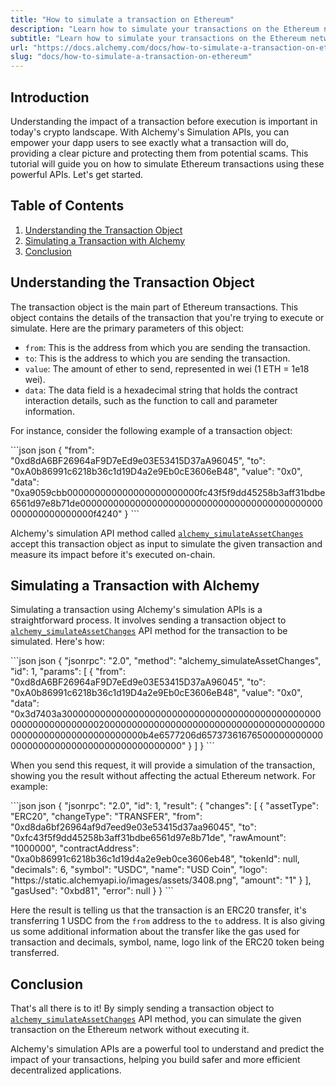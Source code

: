 ```yaml
---
title: "How to simulate a transaction on Ethereum"
description: "Learn how to simulate your transactions on the Ethereum network using Alchemy's Simulation APIs"
subtitle: "Learn how to simulate your transactions on the Ethereum network using Alchemy's Simulation APIs"
url: "https://docs.alchemy.com/docs/how-to-simulate-a-transaction-on-ethereum"
slug: "docs/how-to-simulate-a-transaction-on-ethereum"
---
```


## Introduction

Understanding the impact of a transaction before execution is important in today's crypto landscape. With Alchemy's Simulation APIs, you can empower your dapp users to see exactly what a transaction will do, providing a clear picture and protecting them from potential scams. This tutorial will guide you on how to simulate Ethereum transactions using these powerful APIs. Let's get started.

## Table of Contents

1. [Understanding the Transaction Object](#Understanding-the-Transaction-Object)
2. [Simulating a Transaction with Alchemy](#Simulating-a-Transaction-with-Alchemy)
3. [Conclusion](#conclusion)

## Understanding the Transaction Object

The transaction object is the main part of Ethereum transactions. This object contains the details of the transaction that you're trying to execute or simulate. Here are the primary parameters of this object:

* `from`: This is the address from which you are sending the transaction.
* `to`: This is the address to which you are sending the transaction.
* `value`: The amount of ether to send, represented in wei (1 ETH = 1e18 wei).
* `data`: The data field is a hexadecimal string that holds the contract interaction details, such as the function to call and parameter information.

For instance, consider the following example of a transaction object:

<CodeGroup>
  ```json json
  {
    "from": "0xd8dA6BF26964aF9D7eEd9e03E53415D37aA96045",
    "to": "0xA0b86991c6218b36c1d19D4a2e9Eb0cE3606eB48",
    "value": "0x0",
    "data": "0xa9059cbb000000000000000000000000fc43f5f9dd45258b3aff31bdbe6561d97e8b71de00000000000000000000000000000000000000000000000000000000000f4240"
  }
  ```
</CodeGroup>

Alchemy's simulation API method called [`alchemy_simulateAssetChanges`](/reference/alchemy-simulateassetchanges) accept this transaction object as input to simulate the given transaction and measure its impact before it's executed on-chain.

## Simulating a Transaction with Alchemy

Simulating a transaction using Alchemy's simulation APIs is a straightforward process. It involves sending a transaction object to [`alchemy_simulateAssetChanges`](/reference/alchemy-simulateassetchanges) API method for the transaction to be simulated. Here's how:

<CodeGroup>
  ```json json
  {
    "jsonrpc": "2.0",
    "method": "alchemy_simulateAssetChanges",
    "id": 1,
    "params": [
      {
        "from": "0xd8dA6BF26964aF9D7eEd9e03E53415D37aA96045",
        "to": "0xA0b86991c6218b36c1d19D4a2e9Eb0cE3606eB48",
        "value": "0x0",
        "data": "0x3d7403a30000000000000000000000000000000000000000000000000000000000000020000000000000000000000000000000000000000000000000000000000000000b4e6577206d657373616765000000000000000000000000000000000000000000"
      }
    ]
  }
  ```
</CodeGroup>

When you send this request, it will provide a simulation of the transaction, showing you the result without affecting the actual Ethereum network. For example:

<CodeGroup>
  ```json json
  {
    "jsonrpc": "2.0",
    "id": 1,
    "result": {
      "changes": [
        {
          "assetType": "ERC20",
          "changeType": "TRANSFER",
          "from": "0xd8da6bf26964af9d7eed9e03e53415d37aa96045",
          "to": "0xfc43f5f9dd45258b3aff31bdbe6561d97e8b71de",
          "rawAmount": "1000000",
          "contractAddress": "0xa0b86991c6218b36c1d19d4a2e9eb0ce3606eb48",
          "tokenId": null,
          "decimals": 6,
          "symbol": "USDC",
          "name": "USD Coin",
          "logo": "https://static.alchemyapi.io/images/assets/3408.png",
          "amount": "1"
        }
      ],
      "gasUsed": "0xbd81",
      "error": null
    }
  }
  ```
</CodeGroup>

Here the result is telling us that the transaction is an ERC20 transfer, it's transferring 1 USDC from the `from` address to the `to` address. It is also giving us some additional information about the transfer like the gas used for transaction and decimals, symbol, name, logo link of the ERC20 token being transferred.

## Conclusion

That's all there is to it! By simply sending a transaction object to [`alchemy_simulateAssetChanges`](/reference/alchemy-simulateassetchanges) API method, you can simulate the given transaction on the Ethereum network without executing it.

Alchemy's simulation APIs are a powerful tool to understand and predict the impact of your transactions, helping you build safer and more efficient decentralized applications.
